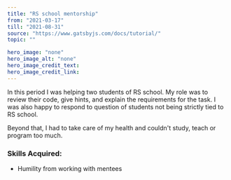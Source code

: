---
title: "RS school mentorship"
from: "2021-03-17"
till: "2021-08-31"
source: "https://www.gatsbyjs.com/docs/tutorial/"
topic: ""

hero_image: "none"
hero_image_alt: "none"
hero_image_credit_text: 
hero_image_credit_link: 
---

In this period I was helping two students of RS school. My role was to review their code, give hints, and explain the requirements for the task. I was also happy to respond to question of students
not being strictly tied to RS school.

Beyond that, I had to take care of my health and couldn't study,
teach or program too much.

### Skills Acquired:
- Humility from working with mentees
